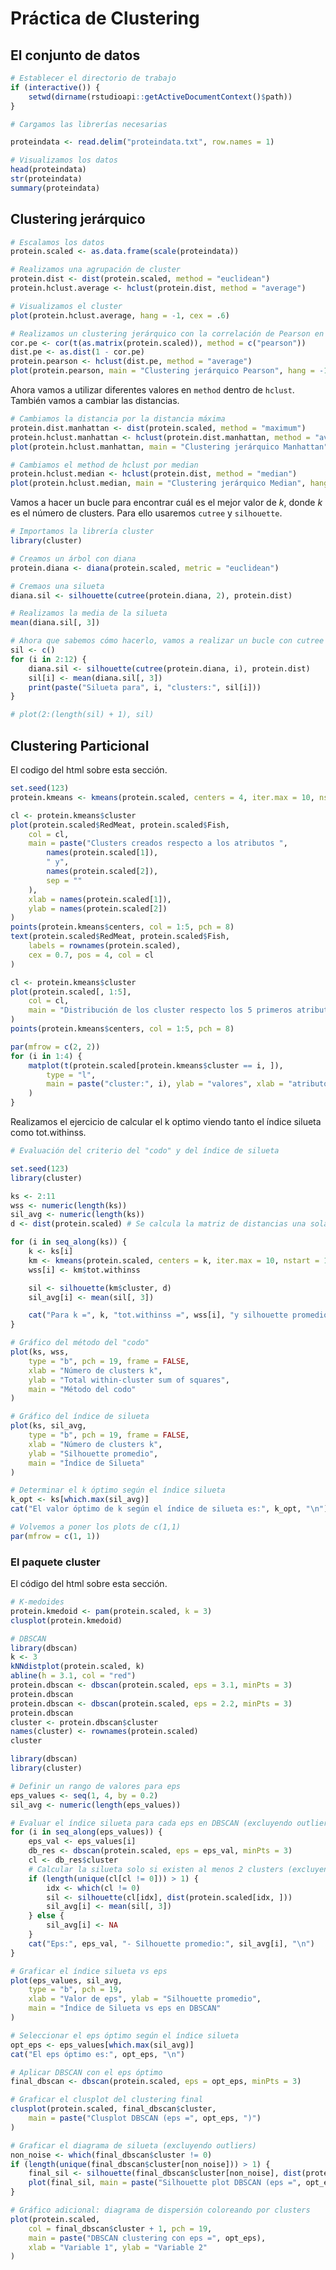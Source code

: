 # Práctica de Clustering

## El conjunto de datos

```r
# Establecer el directorio de trabajo
if (interactive()) {
    setwd(dirname(rstudioapi::getActiveDocumentContext()$path))
}

# Cargamos las librerías necesarias
```

```r
proteindata <- read.delim("proteindata.txt", row.names = 1)

# Visualizamos los datos
head(proteindata)
str(proteindata)
summary(proteindata)
```

## Clustering jerárquico

```r
# Escalamos los datos
protein.scaled <- as.data.frame(scale(proteindata))

# Realizamos una agrupación de cluster
protein.dist <- dist(protein.scaled, method = "euclidean")
protein.hclust.average <- hclust(protein.dist, method = "average")

# Visualizamos el cluster
plot(protein.hclust.average, hang = -1, cex = .6)
```

```r
# Realizamos un clustering jerárquico con la correlación de Pearson en vez de usar la distancia euclidiana
cor.pe <- cor(t(as.matrix(protein.scaled)), method = c("pearson"))
dist.pe <- as.dist(1 - cor.pe)
protein.pearson <- hclust(dist.pe, method = "average")
plot(protein.pearson, main = "Clustering jerárquico Pearson", hang = -1, cex = .6)
```

Ahora vamos a utilizar diferentes valores en `method` dentro de `hclust`. También vamos a cambiar las distancias.

```r
# Cambiamos la distancia por la distancia máxima
protein.dist.manhattan <- dist(protein.scaled, method = "maximum")
protein.hclust.manhattan <- hclust(protein.dist.manhattan, method = "average")
plot(protein.hclust.manhattan, main = "Clustering jerárquico Manhattan", hang = -1, cex = .6)

# Cambiamos el method de hclust por median
protein.hclust.median <- hclust(protein.dist, method = "median")
plot(protein.hclust.median, main = "Clustering jerárquico Median", hang = -1, cex = .6)
```

Vamos a hacer un bucle para encontrar cuál es el mejor valor de $k$, donde $k$ es el número de clusters. Para ello usaremos `cutree` y `silhouette`.
```r
# Importamos la librería cluster
library(cluster)

# Creamos un árbol con diana
protein.diana <- diana(protein.scaled, metric = "euclidean")

# Cremaos una silueta
diana.sil <- silhouette(cutree(protein.diana, 2), protein.dist)

# Realizamos la media de la silueta
mean(diana.sil[, 3])

# Ahora que sabemos cómo hacerlo, vamos a realizar un bucle con cutree de 2 a 10 ya que la silueta no está definida para 1 cluster
sil <- c()
for (i in 2:12) {
    diana.sil <- silhouette(cutree(protein.diana, i), protein.dist)
    sil[i] <- mean(diana.sil[, 3])
    print(paste("Silueta para", i, "clusters:", sil[i]))
}

# plot(2:(length(sil) + 1), sil)
```

## Clustering Particional

El codigo del html sobre esta sección.
```r
set.seed(123)
protein.kmeans <- kmeans(protein.scaled, centers = 4, iter.max = 10, nstart = 10)

cl <- protein.kmeans$cluster
plot(protein.scaled$RedMeat, protein.scaled$Fish,
    col = cl,
    main = paste("Clusters creados respecto a los atributos ",
        names(protein.scaled[1]),
        " y",
        names(protein.scaled[2]),
        sep = ""
    ),
    xlab = names(protein.scaled[1]),
    ylab = names(protein.scaled[2])
)
points(protein.kmeans$centers, col = 1:5, pch = 8)
text(protein.scaled$RedMeat, protein.scaled$Fish,
    labels = rownames(protein.scaled),
    cex = 0.7, pos = 4, col = cl
)

cl <- protein.kmeans$cluster
plot(protein.scaled[, 1:5],
    col = cl,
    main = "Distribución de los cluster respecto los 5 primeros atributos"
)
points(protein.kmeans$centers, col = 1:5, pch = 8)

par(mfrow = c(2, 2))
for (i in 1:4) {
    matplot(t(protein.scaled[protein.kmeans$cluster == i, ]),
        type = "l",
        main = paste("cluster:", i), ylab = "valores", xlab = "atributos"
    )
}
```

Realizamos el ejercicio de calcular el k optimo viendo tanto el índice silueta como tot.withinss.
```r
# Evaluación del criterio del "codo" y del índice de silueta

set.seed(123)
library(cluster)

ks <- 2:11
wss <- numeric(length(ks))
sil_avg <- numeric(length(ks))
d <- dist(protein.scaled) # Se calcula la matriz de distancias una sola vez

for (i in seq_along(ks)) {
    k <- ks[i]
    km <- kmeans(protein.scaled, centers = k, iter.max = 10, nstart = 10)
    wss[i] <- km$tot.withinss

    sil <- silhouette(km$cluster, d)
    sil_avg[i] <- mean(sil[, 3])

    cat("Para k =", k, "tot.withinss =", wss[i], "y silhouette promedio =", sil_avg[i], "\n")
}

# Gráfico del método del "codo"
plot(ks, wss,
    type = "b", pch = 19, frame = FALSE,
    xlab = "Número de clusters k",
    ylab = "Total within-cluster sum of squares",
    main = "Método del codo"
)

# Gráfico del índice de silueta
plot(ks, sil_avg,
    type = "b", pch = 19, frame = FALSE,
    xlab = "Número de clusters k",
    ylab = "Silhouette promedio",
    main = "Índice de Silueta"
)

# Determinar el k óptimo según el índice silueta
k_opt <- ks[which.max(sil_avg)]
cat("El valor óptimo de k según el índice de silueta es:", k_opt, "\n")

# Volvemos a poner los plots de c(1,1)
par(mfrow = c(1, 1))
```

### El paquete cluster

El código del html sobre esta sección.
```r
# K-medoides
protein.kmedoid <- pam(protein.scaled, k = 3)
clusplot(protein.kmedoid)

# DBSCAN
library(dbscan)
k <- 3
kNNdistplot(protein.scaled, k)
abline(h = 3.1, col = "red")
protein.dbscan <- dbscan(protein.scaled, eps = 3.1, minPts = 3)
protein.dbscan
protein.dbscan <- dbscan(protein.scaled, eps = 2.2, minPts = 3)
protein.dbscan
cluster <- protein.dbscan$cluster
names(cluster) <- rownames(protein.scaled)
cluster
```

```r
library(dbscan)
library(cluster)

# Definir un rango de valores para eps
eps_values <- seq(1, 4, by = 0.2)
sil_avg <- numeric(length(eps_values))

# Evaluar el índice silueta para cada eps en DBSCAN (excluyendo outliers etiquetados como 0)
for (i in seq_along(eps_values)) {
    eps_val <- eps_values[i]
    db_res <- dbscan(protein.scaled, eps = eps_val, minPts = 3)
    cl <- db_res$cluster
    # Calcular la silueta solo si existen al menos 2 clusters (excluyendo ruido)
    if (length(unique(cl[cl != 0])) > 1) {
        idx <- which(cl != 0)
        sil <- silhouette(cl[idx], dist(protein.scaled[idx, ]))
        sil_avg[i] <- mean(sil[, 3])
    } else {
        sil_avg[i] <- NA
    }
    cat("Eps:", eps_val, "- Silhouette promedio:", sil_avg[i], "\n")
}

# Graficar el índice silueta vs eps
plot(eps_values, sil_avg,
    type = "b", pch = 19,
    xlab = "Valor de eps", ylab = "Silhouette promedio",
    main = "Índice de Silueta vs eps en DBSCAN"
)

# Seleccionar el eps óptimo según el índice silueta
opt_eps <- eps_values[which.max(sil_avg)]
cat("El eps óptimo es:", opt_eps, "\n")

# Aplicar DBSCAN con el eps óptimo
final_dbscan <- dbscan(protein.scaled, eps = opt_eps, minPts = 3)

# Graficar el clusplot del clustering final
clusplot(protein.scaled, final_dbscan$cluster,
    main = paste("Clusplot DBSCAN (eps =", opt_eps, ")")
)

# Graficar el diagrama de silueta (excluyendo outliers)
non_noise <- which(final_dbscan$cluster != 0)
if (length(unique(final_dbscan$cluster[non_noise])) > 1) {
    final_sil <- silhouette(final_dbscan$cluster[non_noise], dist(protein.scaled[non_noise, ]))
    plot(final_sil, main = paste("Silhouette plot DBSCAN (eps =", opt_eps, ")"))
}

# Gráfico adicional: diagrama de dispersión coloreando por clusters
plot(protein.scaled,
    col = final_dbscan$cluster + 1, pch = 19,
    main = paste("DBSCAN clustering con eps =", opt_eps),
    xlab = "Variable 1", ylab = "Variable 2"
)
```